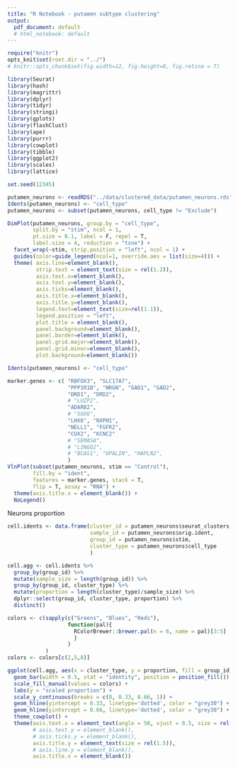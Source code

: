 ```yaml
---
title: "R Notebook - putamen subtype clustering"
output:
  pdf_document: default
  # html_notebook: default
---
```


```r
require("knitr")
opts_knit$set(root.dir = "../")
# knitr::opts_chunk$set(fig.width=12, fig.height=8, fig.retina = T)
```

```r
library(Seurat)
library(hash)
library(magrittr)
library(dplyr)
library(tidyr)
library(stringi)
library(gplots)
library(flashClust)
library(ape)
library(purrr)
library(cowplot)
library(tibble)
library(ggplot2)
library(scales)
library(lattice)

set.seed(12345)
```


```r
putamen_neurons <- readRDS("../data/clustered_data/putamen_neurons.rds")
Idents(putamen_neurons) <- "cell_type"
putamen_neurons <- subset(putamen_neurons, cell_type != "Exclude")
```


```r
DimPlot(putamen_neurons, group.by = "cell_type",
        split.by = "stim", ncol = 1,
        pt.size = 0.1, label = F, repel = T,
        label.size = 4, reduction = "tsne") +
  facet_wrap(~stim, strip.position = "left", ncol = 1) +
  guides(color=guide_legend(ncol=1, override.aes = list(size=4))) +
  theme( axis.line=element_blank(),
         strip.text = element_text(size = rel(1.2)),
         axis.text.x=element_blank(),
         axis.text.y=element_blank(),
         axis.ticks=element_blank(),
         axis.title.x=element_blank(),
         axis.title.y=element_blank(),
         legend.text=element_text(size=rel(1.1)),
         legend.position = "left",
         plot.title = element_blank(),
         panel.background=element_blank(),
         panel.border=element_blank(),
         panel.grid.major=element_blank(),
         panel.grid.minor=element_blank(),
         plot.background=element_blank())
```

```r
Idents(putamen_neurons) <- "cell_type"

marker.genes <- c( "RBFOX3", "SLC17A7",
                   "PPP1R1B", "NRGN", "GAD1", "GAD2",
                   "DRD1", "DRD2",
                   # "LUZP2",
                   "ADARB2",
                   # "SOX6",
                   "LHX6", "NXPH1",
                   "NELL1", "FGFR2",
                   "CUX2", "KCNC2"
                   # "SEMA5A",
                   # "LINGO2",
                   # "BCAS1", "OPALIN", "HAPLN2",
                   )
VlnPlot(subset(putamen_neurons, stim == "Control"),
        fill.by = "ident",
        features = marker.genes, stack = T,
        flip = T, assay = "RNA") +
  theme(axis.title.x = element_blank()) +
  NoLegend()
```


Neurons proportion
```r
cell.idents <- data.frame(cluster_id = putamen_neurons$seurat_clusters,
                          sample_id = putamen_neurons$orig.ident,
                          group_id = putamen_neurons$stim,
                          cluster_type = putamen_neurons$cell_type
                          )

cell.agg <- cell.idents %>%
  group_by(group_id) %>%
  mutate(sample_size = length(group_id)) %>%
  group_by(group_id, cluster_type) %>%
  mutate(proportion = length(cluster_type)/sample_size) %>%
  dplyr::select(group_id, cluster_type, proportion) %>%
  distinct()

colors <- c(sapply(c("Greens", "Blues", "Reds"),
                   function(pal){
                     RColorBrewer::brewer.pal(n = 6, name = pal)[3:5]
                     }
                   )
            )
colors <- colors[c(2,5,8)]

ggplot(cell.agg, aes(x = cluster_type, y = proportion, fill = group_id)) +
  geom_bar(width = 0.5, stat = "identity", position = position_fill()) +
  scale_fill_manual(values = colors) +
  labs(y = "scaled proportion") +
  scale_y_continuous(breaks = c(0, 0.33, 0.66, 1)) +
  geom_hline(yintercept = 0.33, linetype='dotted', color = "grey30") +
  geom_hline(yintercept = 0.66, linetype='dotted', color = "grey30") +
  theme_cowplot() +
  theme(axis.text.x = element_text(angle = 50, vjust = 0.5, size = rel(1.5)),
        # axis.text.y = element_blank(),
        # axis.ticks.y = element_blank(),
        axis.title.y = element_text(size = rel(1.5)),
        # axis.line.y = element_blank(),
        axis.title.x = element_blank())

```
